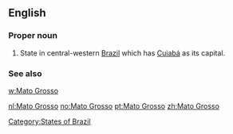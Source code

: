 ==English==

===Proper noun===
{{head|en|proper noun|head=[[mato#Portuguese|Mato]] [[grosso#Portuguese|Grosso]]}}

# State in central-western [[Brazil]] which has [[Cuiabá]] as its capital.

===See also===
[[w:Mato Grosso]]

[[Category:States of Brazil]]

[[nl:Mato Grosso]]
[[no:Mato Grosso]]
[[pt:Mato Grosso]]
[[zh:Mato Grosso]]
